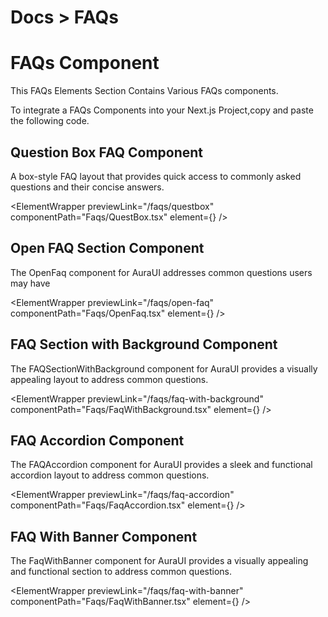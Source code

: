 
<h1 className="text-gray-200 text-[14px] mt-3 ">
  <span className="text-gray-500 ">Docs ></span> FAQs
</h1>

# FAQs Component

This FAQs Elements Section Contains Various FAQs components.

To integrate a FAQs Components into your Next.js Project,copy and paste the following code.

## Question Box FAQ Component

A box-style FAQ layout that provides quick access to commonly asked questions and their concise answers.

<ElementWrapper
  previewLink="/faqs/questbox"
  componentPath="Faqs/QuestBox.tsx"
  element={<QuestBox />}
/>

## Open FAQ Section Component

The OpenFaq component for AuraUI addresses common questions users may have

<ElementWrapper
  previewLink="/faqs/open-faq"
  componentPath="Faqs/OpenFaq.tsx"
  element={<OpenFaq />}
/>

## FAQ Section with Background Component

The FAQSectionWithBackground component for AuraUI provides a visually appealing layout to address common questions.

<ElementWrapper
  previewLink="/faqs/faq-with-background"
  componentPath="Faqs/FaqWithBackground.tsx"
  element={<FaqWithBackground />}
/>

## FAQ Accordion Component

The FAQAccordion component for AuraUI provides a sleek and functional accordion layout to address common questions.

<ElementWrapper
  previewLink="/faqs/faq-accordion"
  componentPath="Faqs/FaqAccordion.tsx"
  element={<FaqAccordion />}
/>

## FAQ With Banner Component

The FaqWithBanner component for AuraUI provides a visually appealing and functional section to address common questions.

<ElementWrapper
  previewLink="/faqs/faq-with-banner"
  componentPath="Faqs/FaqWithBanner.tsx"
  element={<FaqWithBanner />}
/>
